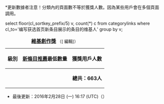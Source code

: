 <noinclude>*更新數據者注意！分類內的頁面數不等於獲獎人數。因為某些用戶會在多個頁面調用{{tl|維基榮譽}}。

select floor(cl_sortkey_prefix/5) v, count(*) c from categorylinks where cl_to='编写获选首页新条目展示的条目的维基人' group by v;
</noinclude>
{| class="wikitable" style="text-align:center;"
|+ <span class="noprint plainlinksneverexpand">'''[[:Category:維基創作獎|維基創作獎]]''' <small>（[{{fullurl:Template:維基創作獎列表|action=edit}} <span style="#002bb8" title="{{lan|zh-hans=您可以编辑这个模板。请在储存变更之前先预览|zh-hant=您可以編輯這個模板。請在儲存變更之前先預覽}}">編輯</span>]）</small></span>
! 級別 !! [[wikipedia:新條目推薦|新條目推薦]]最低數量 !! 獲獎用戶人數
{{維基創作獎列表/row|    0 |  -- }}
{{維基創作獎列表/row|    1 | 249 }}
{{維基創作獎列表/row|    2 | 131 }}
{{維基創作獎列表/row|    3 |  62 }}
{{維基創作獎列表/row|    4 |  56 }}
{{維基創作獎列表/row|    5 |  42 }}
{{維基創作獎列表/row|    6 |  27 }}
{{維基創作獎列表/row|    7 |  16 }}
{{維基創作獎列表/row|    8 |  15 }}
{{維基創作獎列表/row|    9 |  10 }}
{{維基創作獎列表/row|   10 |  18 }}
{{維基創作獎列表/row|   11 |   6 }}
{{維基創作獎列表/row|   12 |   2 }}
{{維基創作獎列表/row|   13 |   7 }}
{{維基創作獎列表/row|   14 |   3 }}
{{維基創作獎列表/row|   15 |   7 }}
{{維基創作獎列表/row|   16 |   7 }}
{{維基創作獎列表/row|   17 |  10 }}
{{維基創作獎列表/row|   18 |   2 }}
{{維基創作獎列表/row|   19 |   6 }}
{{維基創作獎列表/row|   20 |   4 }}
{{維基創作獎列表/row|   21 |   2 }}
{{維基創作獎列表/row|   22 |   1 }}
{{維基創作獎列表/row|   23 |   3 }}
{{維基創作獎列表/row|   24 |   4 }}
{{維基創作獎列表/row|   25 |   3 }}
{{維基創作獎列表/row|   26 |   2 }}
{{維基創作獎列表/row|   27 |   1 }}
{{維基創作獎列表/row|   29 |   2 }}
{{維基創作獎列表/row|   31 |   1 }}
{{維基創作獎列表/row|   33 |   1 }}
{{維基創作獎列表/row|   35 |   3 }}
{{維基創作獎列表/row|   36 |   1 }}
{{維基創作獎列表/row|   37 |   2 }}
{{維基創作獎列表/row|   39 |   2 }}
{{維基創作獎列表/row|   40 |   1 }}
{{維基創作獎列表/row|   41 |   1 }}
{{維基創作獎列表/row|   42 |   1 }}
{{維基創作獎列表/row|   43 |   2 }}
{{維基創作獎列表/row|   50 |   1 }}
{{維基創作獎列表/row|   57 |   1 }}
{{維基創作獎列表/row|   71 |   1 }}
{{維基創作獎列表/row|  72 |   1 }}
{{維基創作獎列表/row|  112 |   1 }}
{{維基創作獎列表/row|  121 |   1 }}
{{維基創作獎列表/row|  127 |   1 }}
{{維基創作獎列表/row|  209 |   1 }}
|-
|colspan=3 align="right"| '''總共：663人'''
|}
*最後更新：2016年2月28日 (一) 16:17 (UTC)（<small>{{purge|更新}}</small>）